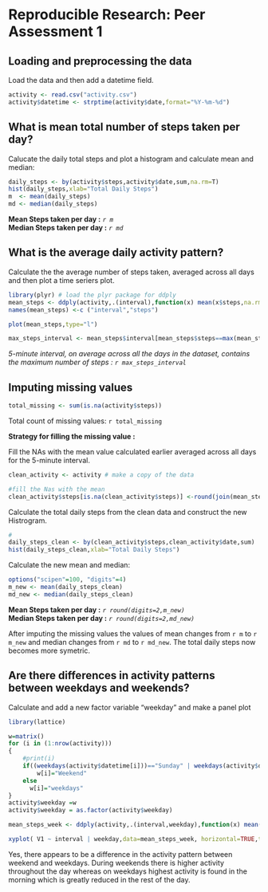 # Reproducible Research: Peer Assessment 1


## Loading and preprocessing the data
Load the data and then add a datetime field.

```r
activity <- read.csv("activity.csv")
activity$datetime <- strptime(activity$date,format="%Y-%m-%d")
```


## What is mean total number of steps taken per day?

Calucate the daily total steps and plot a histogram and calculate  mean and median:
```r
daily_steps <- by(activity$steps,activity$date,sum,na.rm=T)
hist(daily_steps,xlab="Total Daily Steps")
m  <- mean(daily_steps)
md <- median(daily_steps)
```

**Mean Steps taken per day :** *`r m`*  
**Median Steps taken per day :** *`r md`*  


## What is the average daily activity pattern?
Calculate the the average number of steps taken, averaged across all days and then plot a time seriers plot.

```r
library(plyr) # load the plyr package for ddply
mean_steps <- ddply(activity,.(interval),function(x) mean(x$steps,na.rm=T))
names(mean_steps) <-c ("interval","steps")

plot(mean_steps,type="l")

max_steps_interval <- mean_steps$interval[mean_steps$steps==max(mean_steps$steps)]
```

*5-minute interval, on average across all the days in the dataset, contains the maximum number of steps : `r max_steps_interval`*

## Imputing missing values


```r
total_missing <- sum(is.na(activity$steps))

```

Total count of missing values: `r total_missing `

**Strategy for filling the missing value :** 

Fill the NAs with the mean value calculated earlier averaged across all days for the 5-minute interval.

```r
clean_activity <- activity # make a copy of the data

#fill the Nas with the mean
clean_activity$steps[is.na(clean_activity$steps)] <-round(join(mean_steps,clean_activity[is.na(clean_activity$steps),])[,2])
```

Calculate the total daily steps from the clean data and construct the new Histrogram.

```r
#
daily_steps_clean <- by(clean_activity$steps,clean_activity$date,sum)
hist(daily_steps_clean,xlab="Total Daily Steps")
```

Calculate the new mean and median:
```r
options("scipen"=100, "digits"=4)
m_new <- mean(daily_steps_clean)
md_new <- median(daily_steps_clean)
```

**Mean Steps taken per day :** *`r round(digits=2,m_new)`*  
**Median Steps taken per day :** *`r round(digits=2,md_new)`* 

After imputing the missing values the values of mean changes from `r m` to `r m_new` and median changes from `r md` to `r md_new`. The total daily steps now becomes more symetric.

## Are there differences in activity patterns between weekdays and weekends?

Calculate and add a new factor variable "weekday" and make a panel plot
```r
library(lattice)

w=matrix()
for (i in (1:nrow(activity)))
{
    #print(i)
    if((weekdays(activity$datetime[i]))=="Sunday" | weekdays(activity$datetime[i])=="Saturday") 
        w[i]="Weekend"
    else
      w[i]="weekdays"
}
activity$weekday =w
activity$weekday = as.factor(activity$weekday)

mean_steps_week <- ddply(activity,.(interval,weekday),function(x) mean(x$steps,na.rm=T))

xyplot( V1 ~ interval | weekday,data=mean_steps_week, horizontal=TRUE,type="l",layout=c(1,2),xlab="Interval",ylab="Number of Steps")
```

Yes, there appears to be a difference in the activity pattern between weekend and weekdays. During weekends there is higher activity throughout the day whereas on weekdays highest activity is found in the morning which is greatly reduced in the rest of the day.


